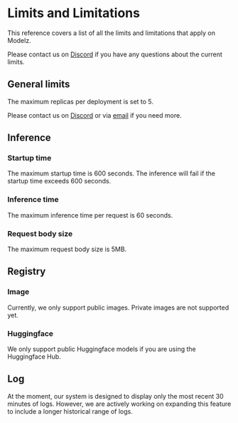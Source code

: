 # Limits and Limitations

This reference covers a list of all the limits and limitations that apply on Modelz.

Please contact us on [Discord](https://discord.gg/F4WnzqmeNj) if you have any questions about the current limits.

## General limits

The maximum replicas per deployment is set to 5.

Please contact us on [Discord](https://discord.gg/F4WnzqmeNj) or via [email](mailto://modelz-support@tensorchord.ai) if you need more.

## Inference

### Startup time

The maximum startup time is 600 seconds. The inference will fail if the startup time exceeds 600 seconds.

### Inference time

The maximum inference time per request is 60 seconds.

### Request body size

The maximum request body size is 5MB.

## Registry

### Image

Currently, we only support public images. Private images are not supported yet.

### Huggingface

We only support public Huggingface models if you are using the Huggingface Hub.

## Log

At the moment, our system is designed to display only the most recent 30 minutes of logs. However, we are actively working on expanding this feature to include a longer historical range of logs.
